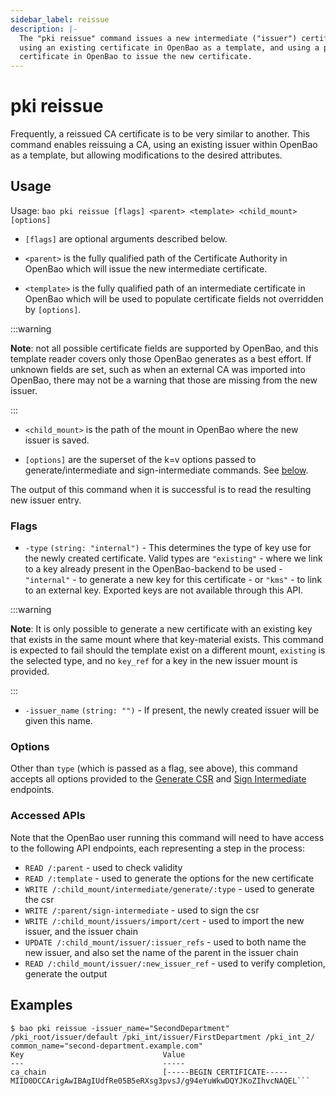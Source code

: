 ```yaml
---
sidebar_label: reissue
description: |-
  The "pki reissue" command issues a new intermediate ("issuer") certificate,
  using an existing certificate in OpenBao as a template, and using a parent
  certificate in OpenBao to issue the new certificate.
---
```


# pki reissue

Frequently, a reissued CA certificate is to be very similar to another.
This command enables reissuing a CA, using an existing issuer within
OpenBao as a template, but allowing modifications to the desired attributes.

## Usage

Usage: `bao pki reissue [flags] <parent> <template> <child_mount> [options]`

- `[flags]` are optional arguments described below.

- `<parent>` is the fully qualified path of the Certificate Authority in OpenBao
  which will issue the new intermediate certificate.

- `<template>` is the fully qualified path of an intermediate certificate in OpenBao
  which will be used to populate certificate fields not overridden by `[options]`.

:::warning

**Note**: not all possible certificate fields are supported by OpenBao, and
  this template reader covers only those OpenBao generates as a best effort.  If
  unknown fields are set, such as when an external CA was imported into OpenBao,
  there may not be a warning that those are missing from the new issuer.

:::

- `<child_mount>` is the path of the mount in OpenBao where the new issuer is saved.

- `[options]` are the superset of the k=v options passed to generate/intermediate
  and sign-intermediate commands.  See [below](/docs/commands/pki/reissue#options).

The output of this command when it is successful is to read the resulting new
issuer entry.

### Flags

- `-type` `(string: "internal")` - This determines the type of key use for the
   newly created certificate.  Valid types are `"existing"` - where we link to
   a key already present in the OpenBao-backend to be used - `"internal"` - to
   generate a new key for this certificate - or `"kms"` - to link to an external
   key.  Exported keys are not available through this API.

:::warning

**Note**: It is only possible to generate a new certificate with an existing
   key that exists in the same mount where that key-material exists.  This
   command is expected to fail should the template exist on a different mount,
   `existing` is the selected type, and no `key_ref` for a key in the new issuer
   mount is provided.

:::

- `-issuer_name` `(string: "")` - If present, the newly created issuer will be
   given this name.

### Options

Other than `type` (which is passed as a flag, see above), this command accepts
all options provided to the
[Generate CSR](/api-docs/secret/pki#generate-intermediate-csr) and
[Sign Intermediate](/api-docs/secret/pki#sign-intermediate) endpoints.

### Accessed APIs

Note that the OpenBao user running this command will need to have access to the
following API endpoints, each representing a step in the process:

 - `READ /:parent` - used to check validity
 - `READ /:template` - used to generate the options for the new certificate
 - `WRITE /:child_mount/intermediate/generate/:type` - used to generate the csr
 - `WRITE /:parent/sign-intermediate` - used to sign the csr
 - `WRITE /:child_mount/issuers/import/cert` - used to import the new issuer,
 and the issuer chain
 - `UPDATE /:child_mount/issuer/:issuer_refs` - used to both name the new
 issuer, and also set the name of the parent in the issuer chain
 - `READ /:child_mount/issuer/:new_issuer_ref` - used to verify completion,
 generate the output

## Examples

```shell-session
$ bao pki reissue -issuer_name="SecondDepartment" /pki_root/issuer/default /pki_int/issuer/FirstDepartment /pki_int_2/ common_name="second-department.example.com"
Key                               Value
---                               -----
ca_chain                          [-----BEGIN CERTIFICATE-----
MIID0DCCArigAwIBAgIUdfRe05B5eRXsg3pvsJ/g94eYuWkwDQYJKoZIhvcNAQEL```
